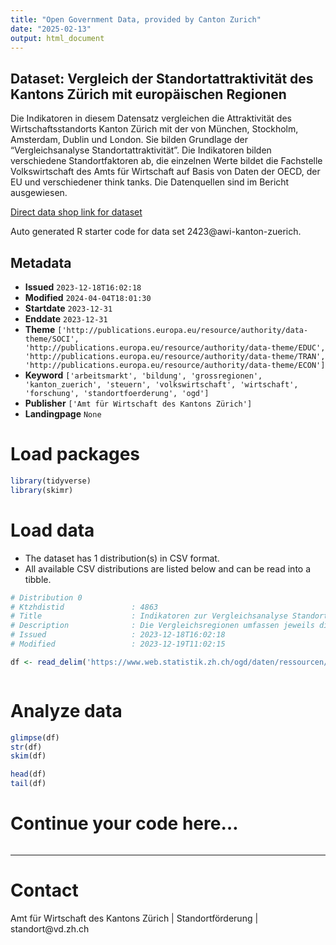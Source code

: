 ```yaml
---
title: "Open Government Data, provided by Canton Zurich"
date: "2025-02-13"
output: html_document
---
```


## Dataset: Vergleich der Standortattraktivität des Kantons Zürich mit europäischen Regionen

Die Indikatoren in diesem Datensatz vergleichen die Attraktivität des Wirtschaftsstandorts Kanton Zürich mit der von München, Stockholm, Amsterdam, Dublin und London. Sie bilden Grundlage der "Vergleichsanalyse Standortattraktivität". Die Indikatoren bilden verschiedene Standortfaktoren ab, die einzelnen Werte bildet die Fachstelle Volkswirtschaft des Amts für Wirtschaft auf Basis von Daten der OECD, der EU und verschiedener think tanks. Die Datenquellen sind im Bericht ausgewiesen.

[Direct data shop link for dataset](https://www.zh.ch/de/politik-staat/statistik-daten/datenkatalog.html#/datasets/2423@awi-kanton-zuerich)

Auto generated R starter code for data set 2423@awi-kanton-zuerich.

## Metadata

- **Issued** `2023-12-18T16:02:18`
- **Modified** `2024-04-04T18:01:30`
- **Startdate** `2023-12-31`
- **Enddate** `2023-12-31`
- **Theme** `['http://publications.europa.eu/resource/authority/data-theme/SOCI', 'http://publications.europa.eu/resource/authority/data-theme/EDUC', 'http://publications.europa.eu/resource/authority/data-theme/TRAN', 'http://publications.europa.eu/resource/authority/data-theme/ECON']`
- **Keyword** `['arbeitsmarkt', 'bildung', 'grossregionen', 'kanton_zuerich', 'steuern', 'volkswirtschaft', 'wirtschaft', 'forschung', 'standortfoerderung', 'ogd']`
- **Publisher** `['Amt für Wirtschaft des Kantons Zürich']`
- **Landingpage** `None`


# Load packages

```r

library(tidyverse)
library(skimr)

```

# Load data

-   The dataset has 1 distribution(s) in CSV format.
-   All available CSV distributions are listed below and can be read into a tibble.

```r

# Distribution 0
# Ktzhdistid               : 4863
# Title                    : Indikatoren zur Vergleichsanalyse Standortattraktivität 2024
# Description              : Die Vergleichsregionen umfassen jeweils die entsprechende NUTS-2 Region. Entsprechend werden folgende Regionen verglichen: Oberbayern (Muenchen), Easternand Midland (Dublin), Noord-Holland (Amsterdam), UKI-London (London) und Stockholm. Zuerich bezieht sich auf das Gebiet des Kantons Zürich.
# Issued                   : 2023-12-18T16:02:18
# Modified                 : 2023-12-19T11:02:15

df <- read_delim('https://www.web.statistik.zh.ch/ogd/daten/ressourcen/KTZH_00002423_00004863.csv')



```

# Analyze data

```r

glimpse(df)
str(df)
skim(df)

head(df)
tail(df)

```

# Continue your code here...

```r

```

------------------------------------------------------------------------

# Contact

Amt für Wirtschaft des Kantons Zürich | Standortförderung | standort@vd.zh.ch
